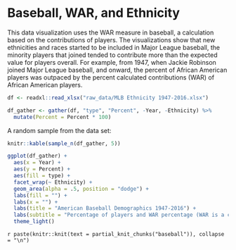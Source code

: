 # Baseball, WAR, and Ethnicity

This data visualization uses the WAR measure in baseball, a calculation based on the contributions of players.  The visualizations show that new ethnicities and races started to be included in Major League baseball, the minority players that joined tended to contribute more than the expected value for players overall.  For example, from 1947, when Jackie Robinson joined Major League baseball, and onward, the percent of African American players was outpaced by the percent calculated contributions (WAR) of African American players.  



```r
df <- readxl::read_xlsx("raw_data/MLB Ethnicity 1947-2016.xlsx")

df_gather <- gather(df, "type", "Percent", -Year, -Ethnicity) %>%
  mutate(Percent = Percent * 100)
```


A random sample from the data set: 
```r
knitr::kable(sample_n(df_gather, 5))
```




```r
ggplot(df_gather) +
  aes(x = Year) +
  aes(y = Percent) +
  aes(fill = type) +
  facet_wrap(~ Ethnicity) +
  geom_area(alpha = .5, position = "dodge") +
  labs(fill = "") +
  labs(x = "") +
  labs(title = "American Baseball Demographics 1947-2016") +
  labs(subtitle = "Percentage of players and WAR percentage (WAR is a calculation of value contributed)\nData: SABR.org | Vis: @EvaMaeRey for #MakeoverMonday") +
  theme_light() 
```


`r paste(knitr::knit(text = partial_knit_chunks("baseball")), collapse = "\n")`




